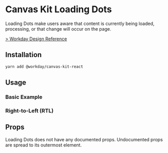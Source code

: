 


<Meta title="Components/Indicators/Loading Dots" component={LoadingDots} />

# Canvas Kit Loading Dots

Loading Dots make users aware that content is currently being loaded, processing, or that change
will occur on the page.

[> Workday Design Reference](https://design.workday.com/components/indicators/loading-dots)

## Installation

```sh
yarn add @workday/canvas-kit-react
```

## Usage

### Basic Example

<ExampleCodeBlock code={Basic} />

### Right-to-Left (RTL)

<ExampleCodeBlock code={RTL} />

## Props

Loading Dots does not have any documented props. Undocumented props are spread to its outermost
element.
